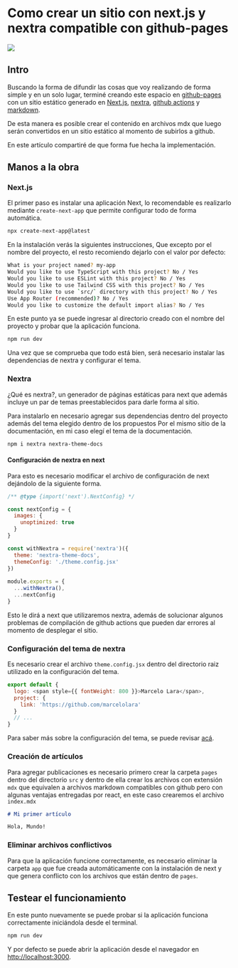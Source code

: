 # Como crear un sitio con next.js y nextra compatible con github-pages

![](/assets/nextra.jpg)

## Intro
Buscando la forma de difundir las cosas que voy realizando de forma simple y en un solo lugar, terminé creando este espacio en [github-pages](//pages.github.com) con un sitio estático generado en [Next.js](https://nextjs.org), [nextra](https://nextra.site), [github actions](https://github.com/features/actions) y [markdown](https://daringfireball.net/projects/markdown/).

De esta manera es posible crear el contenido en archivos mdx que luego serán convertidos en un sitio estático al momento de subirlos a github.

En este artículo compartiré de que forma fue hecha la implementación.

## Manos a la obra
### Next.js

El primer paso es instalar una aplicación Next, lo recomendable es realizarlo mediante `create-next-app` que permite configurar todo de forma automática.

```bash filename="> Terminal" copy
npx create-next-app@latest
```

En la instalación verás la siguientes instrucciones, Que excepto por el nombre del proyecto, el resto recomiendo dejarlo con el valor por defecto:

```bash filename="> Terminal" copy
What is your project named? my-app
Would you like to use TypeScript with this project? No / Yes
Would you like to use ESLint with this project? No / Yes
Would you like to use Tailwind CSS with this project? No / Yes
Would you like to use `src/` directory with this project? No / Yes
Use App Router (recommended)? No / Yes
Would you like to customize the default import alias? No / Yes
```

En este punto ya se puede ingresar al directorio creado con el nombre del proyecto y probar que la aplicación funciona.

```bash filename="> Terminal" copy
npm run dev
```

Una vez que se comprueba que todo está bien, será necesario instalar las dependencias de nextra y configurar el tema.

### Nextra
¿Qué es nextra?, un generador de páginas estáticas para next que además incluye un par de temas preestablecidos para 
darle forma al sitio.

Para instalarlo en necesario agregar sus dependencias dentro del proyecto además del tema elegido dentro de los propuestos
Por el mismo sitio de la documentación, en mi caso elegí el tema de la documentación.

```bash filename="> Terminal" copy
npm i nextra nextra-theme-docs
```

#### Configuración de nextra en next
Para esto es necesario modificar el archivo de configuración de next dejándolo de la siguiente forma.

```js filename="next.config.js
/** @type {import('next').NextConfig} */

const nextConfig = {
  images: {
    unoptimized: true
  }
}

const withNextra = require('nextra')({
  theme: 'nextra-theme-docs',
  themeConfig: './theme.config.jsx'
})
 
module.exports = {
  ...withNextra(),
  ...nextConfig
}
```

Esto le dirá a next que utilizaremos nextra, además de solucionar algunos problemas de compilación de github actions que 
pueden dar errores al momento de desplegar el sitio.

### Configuración del tema de nextra
Es necesario crear el archivo `theme.config.jsx` dentro del directorio raiz utilizado en la configuración del tema.
```js filename=theme.config.jsx copy
export default {
  logo: <span style={{ fontWeight: 800 }}>Marcelo Lara</span>,
  project: {
    link: 'https://github.com/marcelolara'
  }
  // ...
}
```
Para saber más sobre la configuración del tema, se puede revisar [acá](https://nextra.site/docs/docs-theme/theme-configuration).


### Creación de artículos
Para agregar publicaciones es necesario primero crear la carpeta `pages` dentro del directorio `src` y dentro de ella
crear los archivos con extensión `mdx` que equivalen a archivos markdown compatibles con github pero con algunas ventajas 
entregadas por react, en este caso crearemos el archivo `index.mdx`

```md filename=src/pages/index.mdx copy
# Mi primer artículo

Hola, Mundo!
```

### Eliminar archivos conflictivos
Para que la aplicación funcione correctamente, es necesario eliminar la carpeta `app` que fue creada automáticamente con 
la instalación de next y que genera conflicto con los archivos que están dentro de `pages`.

## Testear el funcionamiento
En este punto nuevamente se puede probar si la aplicación funciona correctamente iniciándola desde el terminal.

```bash filename="> Terminal" copy
npm run dev
```

Y por defecto se puede abrir la aplicación desde el navegador en [http://localhost:3000](http://localhost:3000).